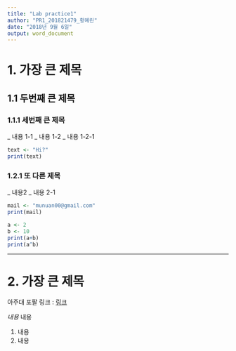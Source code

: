 ---
title: "Lab practice1"
author: "PR1_201821479_황혜린"
date: "2018년 9월 6일"
output: word_document
---
# 1. 가장 큰 제목
## 1.1 두번째 큰 제목
### 1.1.1 세번째 큰 제목 
  _ 내용 1-1
  _ 내용 1-2
    _ 내용 1-2-1

```{r}
text <- "Hi?"
print(text)
```

### 1.2.1 또 다른 제목
  _ 내용2
    _ 내용 2-1

```{r}
mail <- "munuan00@gmail.com"
print(mail)

a <- 2
b <- 10
print(a+b)
print(a^b)

```


***

# 2. 가장 큰 제목

아주대 포팔 링크 : [링크](http://mportal.ajou.ac.kr/)

*내용
*내용

1. 내용
2. 내용